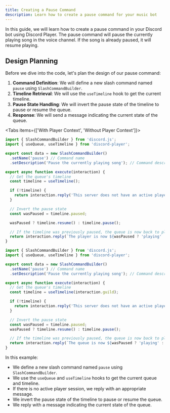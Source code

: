 ```yaml
---
title: Creating a Pause Command
description: Learn how to create a pause command for your music bot
---
```


In this guide, we will learn how to create a pause command in your Discord bot using Discord Player. The pause command will pause the currently playing song in the voice channel. If the song is already paused, it will resume playing.

## Design Planning

Before we dive into the code, let's plan the design of our pause command:

1. **Command Definition**: We will define a new slash command named `pause` using `SlashCommandBuilder`.
2. **Timeline Retrieval**: We will use the `useTimeline` hook to get the current timeline.
3. **Pause State Handling**: We will invert the pause state of the timeline to pause or resume the queue.
4. **Response**: We will send a message indicating the current state of the queue.

<Tabs items={['With Player Context', 'Without Player Context']}>

<Tab value='With Player Context'>

```js title="pause.js"
import { SlashCommandBuilder } from 'discord.js';
import { useQueue, useTimeline } from 'discord-player';

export const data = new SlashCommandBuilder()
  .setName('pause') // Command name
  .setDescription('Pause the currently playing song'); // Command description

export async function execute(interaction) {
  // Get the queue's timeline
  const timeline = useTimeline();

  if (!timeline) {
    return interaction.reply('This server does not have an active player session.');
  }

  // Invert the pause state
  const wasPaused = timeline.paused;

  wasPaused ? timeline.resume() : timeline.pause();

  // If the timeline was previously paused, the queue is now back to playing
  return interaction.reply(`The player is now ${wasPaused ? 'playing' : 'paused'}.`);
}
```

</Tab>

<Tab value='Without Player Context'>

```js title="pause.js"
import { SlashCommandBuilder } from 'discord.js';
import { useQueue, useTimeline } from 'discord-player';

export const data = new SlashCommandBuilder()
  .setName('pause') // Command name
  .setDescription('Pause the currently playing song'); // Command description

export async function execute(interaction) {
  // Get the queue's timeline
  const timeline = useTimeline(interaction.guild);

  if (!timeline) {
    return interaction.reply('This server does not have an active player session.');
  }

  // Invert the pause state
  const wasPaused = timeline.paused;
  wasPaused ? timeline.resume() : timeline.pause();

  // If the timeline was previously paused, the queue is now back to playing
  return interaction.reply(`The queue is now ${wasPaused ? 'playing' : 'paused'}.`);
}
```

</Tab>

</Tabs>

In this example:

- We define a new slash command named `pause` using `SlashCommandBuilder`.
- We use the `useQueue` and `useTimeline` hooks to get the current queue and timeline.
- If there is no active player session, we reply with an appropriate message.
- We invert the pause state of the timeline to pause or resume the queue.
- We reply with a message indicating the current state of the queue.
